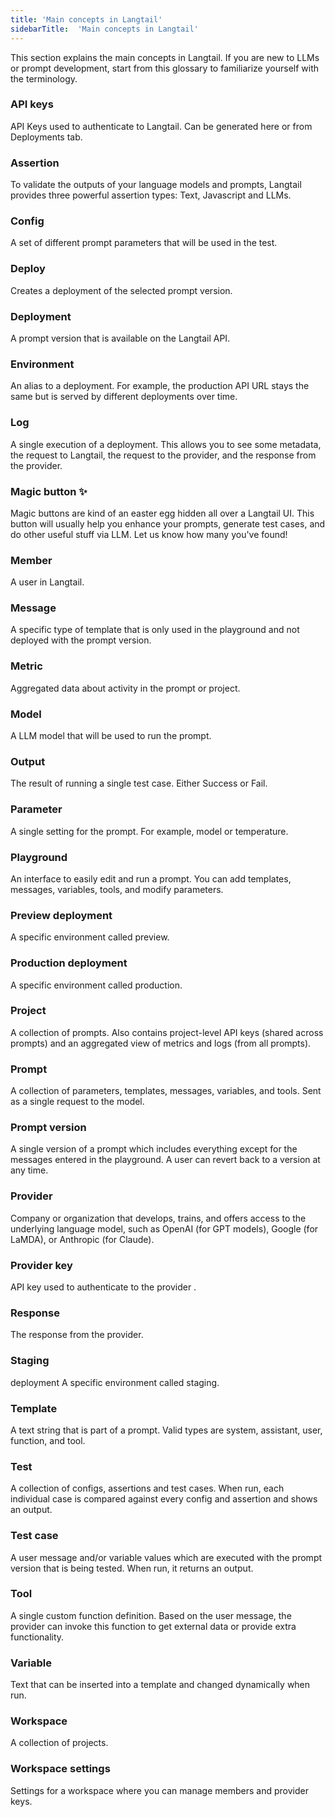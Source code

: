 ```yaml
---
title: 'Main concepts in Langtail'
sidebarTitle:  'Main concepts in Langtail'
---
```


This section explains the main concepts in Langtail. If you are new to LLMs or prompt development, start from this glossary to familiarize yourself with the terminology.

### API keys

API Keys used to authenticate to Langtail. Can be generated here or from Deployments tab.

### Assertion

To validate the outputs of your language models and prompts, Langtail provides three powerful assertion types: Text, Javascript and LLMs.

### Config

A set of different prompt parameters that will be used in the test.

### Deploy

Creates a deployment of the selected prompt version.

### Deployment

A prompt version that is available on the Langtail API.

### Environment

An alias to a deployment. For example, the production API URL stays the same but is served by different deployments over time.

### Log

A single execution of a deployment. This allows you to see some metadata, the request to Langtail, the request to the provider, and the response from the provider.

### Magic button ✨

Magic buttons are kind of an easter egg hidden all over a Langtail UI. This button will usually help you enhance your prompts, generate test cases, and do other useful stuff via LLM. Let us know how many you've found!

### Member

A user in Langtail.

### Message

A specific type of template that is only used in the playground and not deployed with the prompt version.

### Metric

Aggregated data about activity in the prompt or project.

### Model

A LLM model that will be used to run the prompt.

### Output

The result of running a single test case. Either Success or Fail.

### Parameter

A single setting for the prompt. For example, model or temperature.

### Playground

An interface to easily edit and run a prompt. You can add templates, messages, variables, tools, and modify parameters.

### Preview deployment

A specific environment called preview.

### Production deployment

A specific environment called production.

### Project

A collection of prompts. Also contains project-level API keys (shared across prompts) and an aggregated view of metrics and logs (from all prompts).

### Prompt

A collection of parameters, templates, messages, variables, and tools. Sent as a single request to the model.

### Prompt version

A single version of a prompt which includes everything except for the messages entered in the playground. A user can revert back to a version at any time.

### Provider

Company or organization that develops, trains, and offers access to the underlying language model, such as OpenAI (for GPT models), Google (for LaMDA), or Anthropic (for Claude).

### Provider key

API key used to authenticate to the provider .

### Response

The response from the provider.

### Staging

deployment	A specific environment called staging.

### Template

A text string that is part of a prompt. Valid types are system, assistant, user, function, and tool.

### Test

A collection of configs, assertions and test cases. When run, each individual case is compared against every config and assertion and shows an output.

### Test case

A user message  and/or variable values which are executed with the prompt version that is being tested. When run, it returns an output.

### Tool

A single custom function definition. Based on the user message, the provider can invoke this function to get external data or provide extra functionality.

### Variable

Text that can be inserted into a template and changed dynamically when run.

### Workspace

A collection of projects.

### Workspace settings

Settings for a workspace where you can manage members and provider keys.